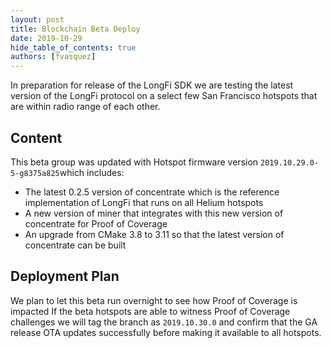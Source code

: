 ```yaml
---
layout: post
title: Blockchain Beta Deploy
date: 2019-10-29
hide_table_of_contents: true
authors: [fvasquez]
---
```


In preparation for release of the LongFi SDK we are testing the latest version of the LongFi
protocol on a select few San Francisco hotspots that are within radio range of each other.

<!--truncate-->

## Content

This beta group was updated with Hotspot firmware version `2019.10.29.0-5-g8375a825`which includes:

- The latest 0.2.5 version of concentrate which is the reference implementation of LongFi that runs
  on all Helium hotspots
- A new version of miner that integrates with this new version of concentrate for Proof of Coverage
- An upgrade from CMake 3.8 to 3.11 so that the latest version of concentrate can be built

## Deployment Plan

We plan to let this beta run overnight to see how Proof of Coverage is impacted If the beta hotspots
are able to witness Proof of Coverage challenges we will tag the branch as `2019.10.30.0` and
confirm that the GA release OTA updates successfully before making it available to all hotspots.

